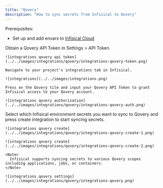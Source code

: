 ```yaml
---
title: "Qovery"
description: "How to sync secrets from Infisical to Qovery"
---
```


Prerequisites:

- Set up and add envars to [Infisical Cloud](https://app.infisical.com)

<Steps>
  <Step title="Authorize Infisical for Qovery">
    Obtain a Qovery API Token in Settings > API Token.

    ![integrations qovery api token](../../images/integrations/qovery/integrations-qovery-token.png)

    Navigate to your project's integrations tab in Infisical.

    ![integrations](../../images/integrations.png)

    Press on the Qovery tile and input your Qovery API Token to grant Infisical access to your Qovery account.

    ![integrations qovery authorization](../../images/integrations/qovery/integrations-qovery-auth.png)

  </Step>
  <Step title="Start integration">
    Select which Infisical environment secrets you want to sync to Qovery and press create integration to start syncing secrets.

    ![integrations qovery create](../../images/integrations/qovery/integrations-qovery-create-1.png)

    ![integrations qovery create](../../images/integrations/qovery/integrations-qovery-create-2.png)

    <Note>
      Infisical supports syncing secrets to various Qovery scopes including applications, jobs, or containers.
    </Note>

    ![integrations qovery settings](../../images/integrations/qovery/integrations-qovery.png)
  </Step>
</Steps>
